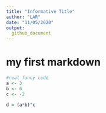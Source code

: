 ```yaml
---
title: "Informative Title"
author: "LAR"
date: "11/05/2020"
output: 
  github_document
---
```


# my first markdown 


```r
#real fancy code 
a <- 3 
b <- 6
c <- -2

d = (a*b)^c
```

